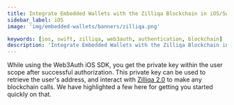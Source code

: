 ```yaml
---
title: Integrate Embedded Wallets with the Zilliqa Blockchain in iOS/Swift Applications
sidebar_label: iOS
image: 'img/embedded-wallets/banners/zilliqa.png'

keywords: [ios, swift, zilliqa, web3auth, authentication, blockchain]
description: 'Integrate Embedded Wallets with the Zilliqa Blockchain in iOS/Swift Applications | Embedded Wallets'
---
```



<SEO
  title="Integrate Embedded Wallets with the Zilliqa Blockchain in iOS/Swift Applications"
  description="Integrate Embedded Wallets with the Zilliqa Blockchain in iOS/Swift Applications | Embedded Wallets"
  image="https://docs.metamask.io/img/embedded-wallets/banners/zilliqa.png"
  slug="/embedded-wallets/connect-blockchain/evm/zilliqa/ios"
/>

While using the Web3Auth iOS SDK, you get the private key within the user scope after successful authorization. This private key can be used to retrieve the user's address, and interact with [Zilliqa 2.0](https://www.zilliqa.com/) to make any blockchain calls. We have highlighted a few here for getting you started quickly on that.

<EVMInteraction />
